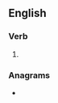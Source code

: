 ==English==

===Verb===
{{head|en|verb form}}

# {{en-third-person singular of|lubricate}}

===Anagrams===
* {{anagrams|en|a=abceilrstu|subarticle}}